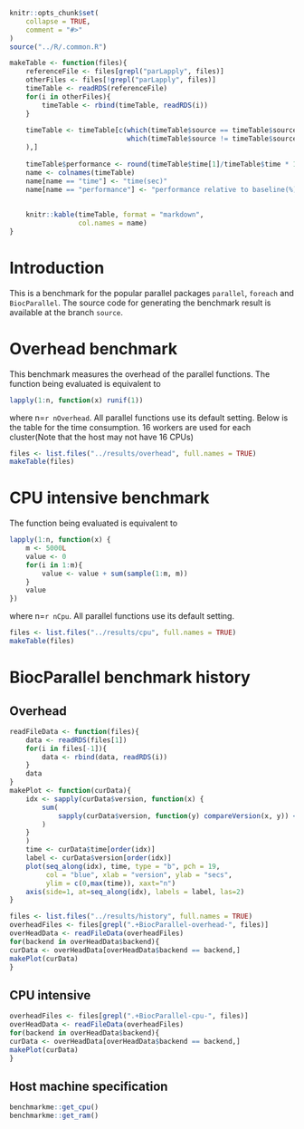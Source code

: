 ```r
knitr::opts_chunk$set(
    collapse = TRUE,
    comment = "#>"
)
source("../R/.common.R")

makeTable <- function(files){
    referenceFile <- files[grepl("parLapply", files)]
    otherFiles <- files[!grepl("parLapply", files)]
    timeTable <- readRDS(referenceFile)
    for(i in otherFiles){
        timeTable <- rbind(timeTable, readRDS(i))
    }
    
    timeTable <- timeTable[c(which(timeTable$source == timeTable$source[1]),
                             which(timeTable$source != timeTable$source[1])
    ),]
    
    timeTable$performance <- round(timeTable$time[1]/timeTable$time * 100, 2)
    name <- colnames(timeTable)
    name[name == "time"] <- "time(sec)"
    name[name == "performance"] <- "performance relative to baseline(%)"
    
    
    knitr::kable(timeTable, format = "markdown",
                 col.names = name)
}
```
# Introduction
This is a benchmark for the popular parallel packages `parallel`, `foreach` and `BiocParallel`. The source code for generating the benchmark result is available at the branch `source`.


# Overhead benchmark
This benchmark measures the overhead of the parallel functions. The function being evaluated is equivalent to
```r
lapply(1:n, function(x) runif(1))
```
where n=`r nOverhead`. All parallel functions use its default setting. Below is the table for the time consumption. 16 workers are used for each cluster(Note that the host may not have 16 CPUs)
```r
files <- list.files("../results/overhead", full.names = TRUE)
makeTable(files)
```


# CPU intensive benchmark
The function being evaluated is equivalent to
```r
lapply(1:n, function(x) {
    m <- 5000L
    value <- 0
    for(i in 1:m){
        value <- value + sum(sample(1:m, m))
    }
    value
})
```
where n=`r nCpu`. All parallel functions use its default setting.

```r
files <- list.files("../results/cpu", full.names = TRUE)
makeTable(files)
```

# BiocParallel benchmark history
## Overhead
```r
readFileData <- function(files){
    data <- readRDS(files[1])
    for(i in files[-1]){
        data <- rbind(data, readRDS(i))
    }
    data
}
makePlot <- function(curData){
    idx <- sapply(curData$version, function(x) {
        sum(
            sapply(curData$version, function(y) compareVersion(x, y)) <=0
        )
    }
    )
    time <- curData$time[order(idx)]
    label <- curData$version[order(idx)]
    plot(seq_along(idx), time, type = "b", pch = 19, 
         col = "blue", xlab = "version", ylab = "secs", 
         ylim = c(0,max(time)), xaxt="n")
    axis(side=1, at=seq_along(idx), labels = label, las=2)
}
```


```r
files <- list.files("../results/history", full.names = TRUE)
overheadFiles <- files[grepl(".+BiocParallel-overhead-", files)]
overHeadData <- readFileData(overheadFiles)
for(backend in overHeadData$backend){
curData <- overHeadData[overHeadData$backend == backend,]
makePlot(curData)
}
```

## CPU intensive
```r
overheadFiles <- files[grepl(".+BiocParallel-cpu-", files)]
overHeadData <- readFileData(overheadFiles)
for(backend in overHeadData$backend){
curData <- overHeadData[overHeadData$backend == backend,]
makePlot(curData)
}
```

## Host machine specification
```r
benchmarkme::get_cpu()
benchmarkme::get_ram()
```


